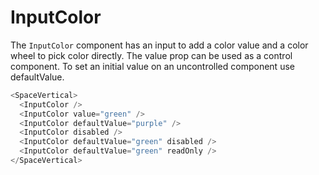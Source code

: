 
<Meta component={InputColor} title="Docs/Components/Inputs/InputColor" />

# InputColor

The `InputColor` component has an input to add a color value and a color wheel to pick color directly. The value prop can be used as a control component. To set an initial value on an uncontrolled component use defaultValue.

```js
<SpaceVertical>
  <InputColor />
  <InputColor value="green" />
  <InputColor defaultValue="purple" />
  <InputColor disabled />
  <InputColor defaultValue="green" disabled />
  <InputColor defaultValue="green" readOnly />
</SpaceVertical>
```
